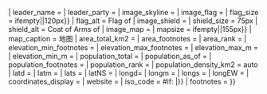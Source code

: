 <includeonly>{{Infobox settlement
<!-- See Template:Infobox settlement for additional fields and descriptions -->
| official_name           = {{{name}}}
| native_name             = {{{name_es|}}}
| native_name_lang        = es
| settlement_type         = [[大区 (智利)|大区]]
<!-- provinces ----------------->
| seat_type               = [[首都|首府]]
| seat                    = {{{capital|}}}
| coordinates_region      = CL
| coordinates_type        = region:CL_type:adm1st
| subdivision_type        = [[世界政区索引|国家]]
| subdivision_name        = [[智利]]
| parts_type              = [[省 (智利)|省]]
| parts                   = {{{provinces|}}}
| leader_title            = {{{{{|safesubst:}}}#if:{{{intendant|}}} |[[Intendant]]}}
| leader_name             = {{{intendant|}}}
| leader_party            = {{{intendant_party|}}}
<!-- images --------------------->
| image_skyline           = {{{image_photo|}}}
| image_flag              = {{{flag|}}}
| flag_size               = {{{{{|safesubst:}}}ifempty|{{{flag_size|}}}|120px}}
| flag_alt                = Flag of {{{name}}}
| image_shield            = {{{coat_of_arms|}}}
| shield_size             = 75px
| shield_alt              = Coat of Arms of {{{name}}}
| image_map               = {{{map|}}}
| mapsize                 = {{{{{|safesubst:}}}ifempty|{{{map_size|}}}|155px}}
| map_caption             = {{{name}}}地图
<!-- area: for references: use <ref> tags ---------------------->
| area_total_km2          = {{{area|}}}
| area_footnotes          = {{{area_ref|}}}
| area_rank               = {{{area_rank|}}}
<!-- elevation: for references: use <ref> tags ----------------->
| elevation_min_footnotes = {{{elev_min_ref|}}}
| elevation_max_footnotes = {{{elev_max_ref|}}}
| elevation_max_m         = {{{elev_max_m|}}}
| elevation_min_m         = {{{elev_min_m|}}}
<!--population: for references: use <ref> tags ----------------->
| population_total        = {{{population|}}}
| population_as_of        = {{{pop_date|}}}
| population_footnotes    = {{{pop_ref|}}}
| population_rank         = {{{pop_rank|}}} 
| population_density_km2  = auto
<!-- miscellaneous --------------------------------------------->
| latd = {{{latd|}}} | latm = {{{latm|}}} | lats = {{{lats|}}} | latNS = {{{latNS|}}}
| longd= {{{longd|}}}| longm = {{{longm|}}} | longs = {{{longs|}}} | longEW = {{{longEW|}}}
| coordinates_display     = {{{coordinates_display|title}}}
| website                 = {{{website|}}}
| iso_code                = {{{{{|safesubst:}}}#if:{{{iso_code|}}} |[[ISO_3166-2:CL|{{{iso_code|}}}]]}}
| footnotes               = {{{footnotes|}}}
}}</includeonly><noinclude>
{{documentation}}
</noinclude>